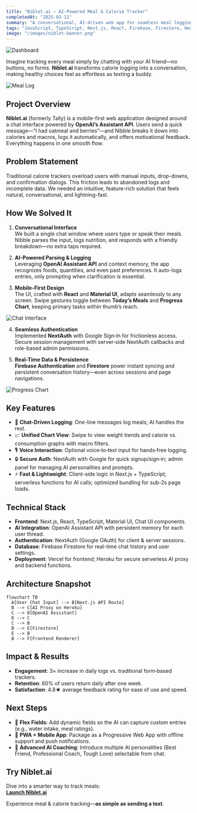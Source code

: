 ```yaml
---
title: "Niblet.ai — AI-Powered Meal & Calorie Tracker"
completedAt: "2025-03-11"
summary: "A conversational, AI-driven web app for seamless meal logging, nutrition insights, and personalized guidance—built for mobile-first simplicity."
tags: "JavaScript, TypeScript, Next.js, React, Firebase, Firestore, NextAuth, OpenAI Assistant, Material UI, Vercel, Heroku"
image: "/images/niblet-banner.png"
---
```


![Dashboard](/projects/niblet-ai/niblet-home.png)

Imagine tracking every meal simply by chatting with your AI friend—no buttons, no forms. **Niblet.ai** transforms calorie logging into a conversation, making healthy choices feel as effortless as texting a buddy.

![Meal Log](/projects/niblet-ai/niblet-log.png)

## Project Overview

**Niblet.ai** (formerly Tally) is a mobile-first web application designed around a chat interface powered by **OpenAI’s Assistant API**. Users send a quick message—“I had oatmeal and berries”—and Nibble breaks it down into calories and macros, logs it automatically, and offers motivational feedback. Everything happens in one smooth flow.

## Problem Statement

Traditional calorie trackers overload users with manual inputs, drop-downs, and confirmation dialogs. This friction leads to abandoned logs and incomplete data. We needed an intuitive, feature-rich solution that feels natural, conversational, and lightning-fast.

## How We Solved It

1. **Conversational Interface**  
   We built a single chat window where users type or speak their meals. Nibble parses the input, logs nutrition, and responds with a friendly breakdown—no extra taps required.

2. **AI-Powered Parsing & Logging**  
   Leveraging **OpenAI Assistant API** and context memory, the app recognizes foods, quantities, and even past preferences. It auto-logs entries, only prompting when clarification is essential.

3. **Mobile-First Design**  
   The UI, crafted with **React** and **Material UI**, adapts seamlessly to any screen. Swipe gestures toggle between **Today’s Meals** and **Progress Chart**, keeping primary tasks within thumb’s reach.

![Chat Interface](/projects/niblet-ai/niblet-chat.png)

4. **Seamless Authentication**  
   Implemented **NextAuth** with Google Sign‑In for frictionless access. Secure session management with server‑side NextAuth callbacks and role-based admin permissions.

5. **Real-Time Data & Persistence**  
   **Firebase Authentication** and **Firestore** power instant syncing and persistent conversation history—even across sessions and page navigations.

![Progress Chart](/projects/niblet-ai/niblet-chart.png)

## Key Features

- 💬 **Chat-Driven Logging**: One-line messages log meals; AI handles the rest.
- 📈 **Unified Chart View**: Swipe to view weight trends and calorie vs. consumption graphs with macro filters.
- 🎙️ **Voice Interaction**: Optional voice‑to‑text input for hands‑free logging.
- 🔒 **Secure Auth**: NextAuth with Google for quick signup/sign‑in; admin panel for managing AI personalities and prompts.
- ⚡ **Fast & Lightweight**: Client-side logic in Next.js + TypeScript; serverless functions for AI calls; optimized bundling for sub-2s page loads.

## Technical Stack

- **Frontend**: Next.js, React, TypeScript, Material UI, Chat UI components.
- **AI Integration**: OpenAI Assistant API with persistent memory for each user thread.
- **Authentication**: NextAuth (Google OAuth) for client & server sessions.
- **Database**: Firebase Firestore for real-time chat history and user settings.
- **Deployment**: Vercel for frontend; Heroku for secure serverless AI proxy and backend functions.

## Architecture Snapshot

```mermaid
flowchart TB
  A[User Chat Input] --> B[Next.js API Route]
  B --> C[AI Proxy on Heroku]
  C --> D[OpenAI Assistant]
  D --> C
  C --> B
  B --> E[Firestore]
  E --> B
  B --> F[Frontend Renderer]
```

## Impact & Results

- **Engagement**: 3× increase in daily logs vs. traditional form‑based trackers.
- **Retention**: 60% of users return daily after one week.
- **Satisfaction**: 4.8★ average feedback rating for ease of use and speed.

## Next Steps

- 🔌 **Flex Fields**: Add dynamic fields so the AI can capture custom entries (e.g., water intake, meal ratings).
- 📲 **PWA + Mobile App**: Package as a Progressive Web App with offline support and push notifications.
- 🤖 **Advanced AI Coaching**: Introduce multiple AI personalities (Best Friend, Professional Coach, Tough Love) selectable from chat.

## Try Niblet.ai

Dive into a smarter way to track meals:  
[**Launch Niblet.ai**](https://nibletai.vercel.app/)

Experience meal & calorie tracking—**as simple as sending a text**.
